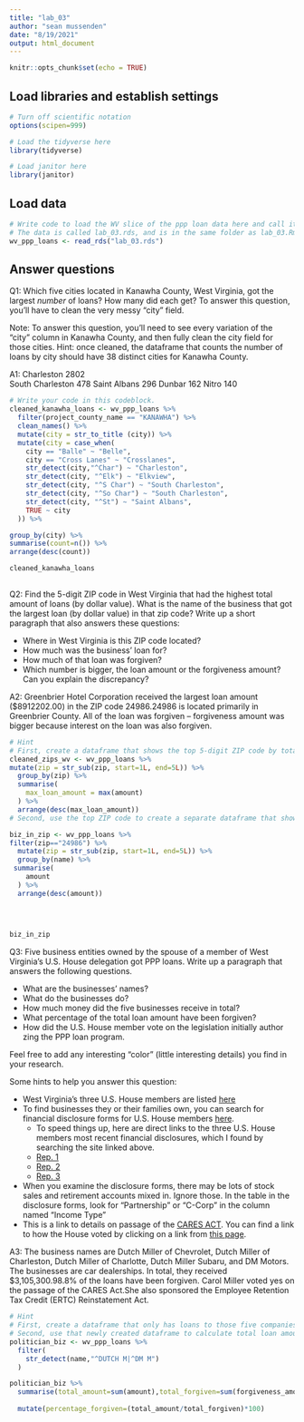 ```yaml
---
title: "lab_03"
author: "sean mussenden"
date: "8/19/2021"
output: html_document
---
```


```r
knitr::opts_chunk$set(echo = TRUE)
```

## Load libraries and establish settings
```r
# Turn off scientific notation
options(scipen=999)

# Load the tidyverse here
library(tidyverse)

# Load janitor here
library(janitor)
```

## Load data
```r
# Write code to load the WV slice of the ppp loan data here and call it wv_ppp_loans.
# The data is called lab_03.rds, and is in the same folder as lab_03.Rmd (this data notebook)
wv_ppp_loans <- read_rds("lab_03.rds")

```

## Answer questions

Q1: Which five cities located in Kanawha County, West Virginia, got the largest _number_ of loans? How many did each get? To answer this question, you'll have to clean the very messy "city" field.

Note: To answer this question, you'll need to see every variation of the "city" column in Kanawha County, and then fully clean the city field for those cities. Hint: once cleaned, the dataframe that counts the number of loans by city should have 38 distinct cities for Kanawha County.

A1: Charleston	2802	
South Charleston	478	
Saint Albans	296	
Dunbar	162	
Nitro  140
```r
# Write your code in this codeblock.
cleaned_kanawha_loans <- wv_ppp_loans %>%
  filter(project_county_name == "KANAWHA") %>%
  clean_names() %>% 
  mutate(city = str_to_title (city)) %>% 
  mutate(city = case_when(
    city == "Balle" ~ "Belle",
    city == "Cross Lanes" ~ "Crosslanes",
    str_detect(city,"^Char") ~ "Charleston",
    str_detect(city, "^Elk") ~ "Elkview",
    str_detect(city, "^S Char") ~ "South Charleston",
    str_detect(city, "^So Char") ~ "South Charleston",
    str_detect(city, "^St") ~ "Saint Albans",
    TRUE ~ city
  )) %>% 

group_by(city) %>% 
summarise(count=n()) %>% 
arrange(desc(count))

cleaned_kanawha_loans
  
```

Q2: Find the 5-digit ZIP code in West Virginia that had the highest total amount of loans (by dollar value). What is the name of the business that got the largest loan (by dollar value) in that zip code? Write up a short paragraph that also answers these questions:

* Where in West Virginia is this ZIP code located?
* How much was the business' loan for?
* How much of that loan was forgiven?
* Which number is bigger, the loan amount or the forgiveness amount? Can you explain the discrepancy?

A2: Greenbrier Hotel Corporation received the largest loan amount ($8912202.00) in the ZIP code 24986.24986 is located primarily in Greenbrier County. All of the loan was forgiven -- forgiveness amount was bigger because interest on the loan was also forgiven.

```r
# Hint
# First, create a dataframe that shows the top 5-digit ZIP code by total dollar amount
cleaned_zips_wv <- wv_ppp_loans %>% 
mutate(zip = str_sub(zip, start=1L, end=5L)) %>%
  group_by(zip) %>% 
  summarise(
    max_loan_amount = max(amount)
  ) %>%
  arrange(desc(max_loan_amount))
# Second, use the top ZIP code to create a separate dataframe that shows the business with the biggest loan in that ZIP code.

biz_in_zip <- wv_ppp_loans %>% 
filter(zip=="24986") %>% 
  mutate(zip = str_sub(zip, start=1L, end=5L)) %>% 
  group_by(name) %>%
 summarise(
    amount
  ) %>% 
  arrange(desc(amount))
 
  


biz_in_zip


```

Q3: Five business entities owned by the spouse of a member of West Virginia's U.S. House delegation got PPP loans. Write up a paragraph that answers the following questions.   

  * What are the businesses' names?
  * What do the businesses do?
  * How much money did the five businesses receive in total?
  * What percentage of the total loan amount have been forgiven?
  * How did the U.S. House member vote on the legislation initially author zing the PPP loan program.

Feel free to add any interesting "color" (little interesting details) you find in your research.  

Some hints to help you answer this question:

* West Virginia's three U.S. House members are listed [here](https://www.govtrack.us/congress/members/WV#representatives)
* To find businesses they or their families own, you can search for financial disclosure forms for U.S. House members [here](https://disclosures-clerk.house.gov/PublicDisclosure/FinancialDisclosure#Search).
  * To speed things up, here are direct links to the three U.S. House members most recent financial disclosures, which I found by searching the site linked above.
  * [Rep. 1](https://disclosures-clerk.house.gov/public_disc/financial-pdfs/2020/10042042.pdf)
  * [Rep. 2](https://disclosures-clerk.house.gov/public_disc/financial-pdfs/2020/10040330.pdf)
  * [Rep. 3](https://disclosures-clerk.house.gov/public_disc/financial-pdfs/2020/10042734.pdf)
* When you examine the disclosure forms, there may be lots of stock sales and retirement accounts mixed in.  Ignore those. In the table in the disclosure forms, look for "Partnership" or "C-Corp" in the column named "Income Type"
* This is a link to details on passage of the [CARES ACT](https://www.congress.gov/bill/116th-congress/house-bill/748). You can find a link to how the House voted by clicking on a link from [this page](https://www.congress.gov/bill/116th-congress/house-bill/748/actions).

A3: The business names are Dutch Miller of Chevrolet, Dutch Miller of Charleston, Dutch Miller of Charlotte, Dutch Miller Subaru, and DM Motors. The businesses are car dealerships. In total, they received $3,105,300.98.8% of the loans have been forgiven. Carol Miller voted yes on the passage of the CARES Act.She also sponsored the Employee Retention Tax Credit (ERTC) Reinstatement Act.

```r

# Hint
# First, create a dataframe that only has loans to those five companies
# Second, use that newly created dataframe to calculate total loan amount and percentage forgiven for those companies
politician_biz <- wv_ppp_loans %>% 
  filter(
    str_detect(name,"^DUTCH M|^DM M")
  )

politician_biz %>% 
  summarise(total_amount=sum(amount),total_forgiven=sum(forgiveness_amount)) %>% 
  
  mutate(percentage_forgiven=(total_amount/total_forgiven)*100)
  
  


  

```
